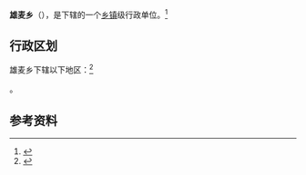 {{中国乡级行政区|54/23/25/208/000}}

'''雄麦乡'''（{{bo|z=གཞུང་སྨད་|w=}}），是{{PRC admin/fullname|54/23/25/208/000|3}}下辖的一个[[乡镇|乡镇]]级行政单位。<ref>{{PRC admin/ref sgc|{{PRC admin/parent|54/23/25/208/000}}}}</ref>

== 行政区划 ==

雄麦乡下辖以下地区：<ref>{{PRC admin/ref sgc|54/23/25/208/000}}</ref>

{{PRC admin/children|54/23/25/208/000}}。

== 参考资料 ==

{{reflist}}

{{行政区划小作品}}
{{PRC admin/navcat|54/23/25/208/000}}